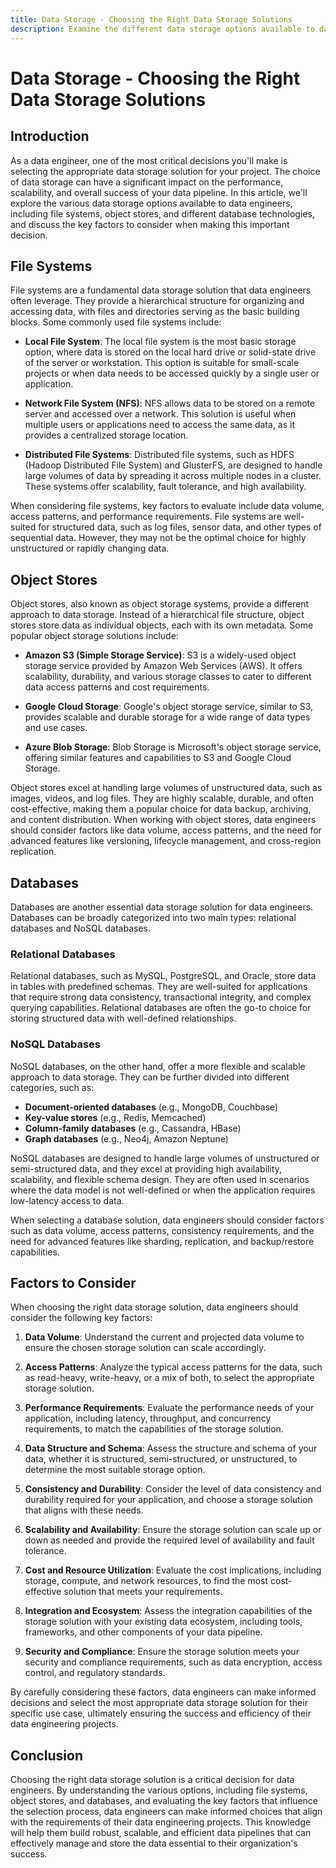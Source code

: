 ```yaml
---
title: Data Storage - Choosing the Right Data Storage Solutions
description: Examine the different data storage options available to data engineers, including file systems, object stores, and databases.
---
```


# Data Storage - Choosing the Right Data Storage Solutions

## Introduction

As a data engineer, one of the most critical decisions you'll make is selecting the appropriate data storage solution for your project. The choice of data storage can have a significant impact on the performance, scalability, and overall success of your data pipeline. In this article, we'll explore the various data storage options available to data engineers, including file systems, object stores, and different database technologies, and discuss the key factors to consider when making this important decision.

## File Systems

File systems are a fundamental data storage solution that data engineers often leverage. They provide a hierarchical structure for organizing and accessing data, with files and directories serving as the basic building blocks. Some commonly used file systems include:

- **Local File System**: The local file system is the most basic storage option, where data is stored on the local hard drive or solid-state drive of the server or workstation. This option is suitable for small-scale projects or when data needs to be accessed quickly by a single user or application.

- **Network File System (NFS)**: NFS allows data to be stored on a remote server and accessed over a network. This solution is useful when multiple users or applications need to access the same data, as it provides a centralized storage location.

- **Distributed File Systems**: Distributed file systems, such as HDFS (Hadoop Distributed File System) and GlusterFS, are designed to handle large volumes of data by spreading it across multiple nodes in a cluster. These systems offer scalability, fault tolerance, and high availability.

When considering file systems, key factors to evaluate include data volume, access patterns, and performance requirements. File systems are well-suited for structured data, such as log files, sensor data, and other types of sequential data. However, they may not be the optimal choice for highly unstructured or rapidly changing data.

## Object Stores

Object stores, also known as object storage systems, provide a different approach to data storage. Instead of a hierarchical file structure, object stores store data as individual objects, each with its own metadata. Some popular object storage solutions include:

- **Amazon S3 (Simple Storage Service)**: S3 is a widely-used object storage service provided by Amazon Web Services (AWS). It offers scalability, durability, and various storage classes to cater to different data access patterns and cost requirements.

- **Google Cloud Storage**: Google's object storage service, similar to S3, provides scalable and durable storage for a wide range of data types and use cases.

- **Azure Blob Storage**: Blob Storage is Microsoft's object storage service, offering similar features and capabilities to S3 and Google Cloud Storage.

Object stores excel at handling large volumes of unstructured data, such as images, videos, and log files. They are highly scalable, durable, and often cost-effective, making them a popular choice for data backup, archiving, and content distribution. When working with object stores, data engineers should consider factors like data volume, access patterns, and the need for advanced features like versioning, lifecycle management, and cross-region replication.

## Databases

Databases are another essential data storage solution for data engineers. Databases can be broadly categorized into two main types: relational databases and NoSQL databases.

### Relational Databases

Relational databases, such as MySQL, PostgreSQL, and Oracle, store data in tables with predefined schemas. They are well-suited for applications that require strong data consistency, transactional integrity, and complex querying capabilities. Relational databases are often the go-to choice for storing structured data with well-defined relationships.

### NoSQL Databases

NoSQL databases, on the other hand, offer a more flexible and scalable approach to data storage. They can be further divided into different categories, such as:

- **Document-oriented databases** (e.g., MongoDB, Couchbase)
- **Key-value stores** (e.g., Redis, Memcached)
- **Column-family databases** (e.g., Cassandra, HBase)
- **Graph databases** (e.g., Neo4j, Amazon Neptune)

NoSQL databases are designed to handle large volumes of unstructured or semi-structured data, and they excel at providing high availability, scalability, and flexible schema design. They are often used in scenarios where the data model is not well-defined or when the application requires low-latency access to data.

When selecting a database solution, data engineers should consider factors such as data volume, access patterns, consistency requirements, and the need for advanced features like sharding, replication, and backup/restore capabilities.

## Factors to Consider

When choosing the right data storage solution, data engineers should consider the following key factors:

1. **Data Volume**: Understand the current and projected data volume to ensure the chosen storage solution can scale accordingly.

2. **Access Patterns**: Analyze the typical access patterns for the data, such as read-heavy, write-heavy, or a mix of both, to select the appropriate storage solution.

3. **Performance Requirements**: Evaluate the performance needs of your application, including latency, throughput, and concurrency requirements, to match the capabilities of the storage solution.

4. **Data Structure and Schema**: Assess the structure and schema of your data, whether it is structured, semi-structured, or unstructured, to determine the most suitable storage option.

5. **Consistency and Durability**: Consider the level of data consistency and durability required for your application, and choose a storage solution that aligns with these needs.

6. **Scalability and Availability**: Ensure the storage solution can scale up or down as needed and provide the required level of availability and fault tolerance.

7. **Cost and Resource Utilization**: Evaluate the cost implications, including storage, compute, and network resources, to find the most cost-effective solution that meets your requirements.

8. **Integration and Ecosystem**: Assess the integration capabilities of the storage solution with your existing data ecosystem, including tools, frameworks, and other components of your data pipeline.

9. **Security and Compliance**: Ensure the storage solution meets your security and compliance requirements, such as data encryption, access control, and regulatory standards.

By carefully considering these factors, data engineers can make informed decisions and select the most appropriate data storage solution for their specific use case, ultimately ensuring the success and efficiency of their data engineering projects.

## Conclusion

Choosing the right data storage solution is a critical decision for data engineers. By understanding the various options, including file systems, object stores, and databases, and evaluating the key factors that influence the selection process, data engineers can make informed choices that align with the requirements of their data engineering projects. This knowledge will help them build robust, scalable, and efficient data pipelines that can effectively manage and store the data essential to their organization's success.